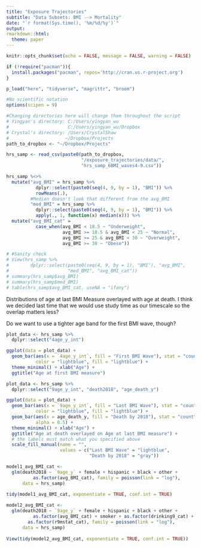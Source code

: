 ```yaml
---
title: "Exposure Trajectories"
subtitle: "Data Subsets: BMI --> Mortality"
date: "`r format(Sys.time(), '%m/%d/%y')`"
output: 
rmarkdown::html:
  theme: paper
---
```


```r
knitr::opts_chunk$set(echo = FALSE, message = FALSE, warning = FALSE)
```

```r
if (!require("pacman")){
  install.packages("pacman", repos='http://cran.us.r-project.org')
}

p_load("here", "tidyverse", "magrittr", "broom")

#No scientific notation
options(scipen = 9)
```

```r
#Changing directories here will change them throughout the script
# Yingyan's directory: C:/Users/yingyan_wu
#                      C:/Users/yingyan_wu/Dropbox
# Crystal's directory: /Users/CrystalShaw
#                     ~/Dropbox/Projects
path_to_dropbox <- "~/Dropbox/Projects"

hrs_samp <- read_csv(paste0(path_to_dropbox,
                            "/exposure_trajectories/data/",
                            "hrs_samp_6BMI_waves4-9.csv")) 
```

```r
hrs_samp %<>% 
  mutate("avg_BMI" = hrs_samp %>% 
           dplyr::select(paste0(seq(4, 9, by = 1), "BMI")) %>% 
           rowMeans(.),
         #Median doesn't look that different from the avg_BMI
         "med_BMI" = hrs_samp %>% 
           dplyr::select(paste0(seq(4, 9, by = 1), "BMI")) %>% 
           apply(., 1, function(x) median(x))) %>% 
  mutate("avg_BMI_cat" = 
           case_when(avg_BMI < 18.5 ~ "Underweight", 
                     avg_BMI >= 18.5 & avg_BMI < 25 ~ "Normal", 
                     avg_BMI >= 25 & avg_BMI < 30 ~ "Overweight", 
                     avg_BMI >= 30 ~ "Obese"))

# #Sanity check
# View(hrs_samp %>%
#        dplyr::select(paste0(seq(4, 9, by = 1), "BMI"), "avg_BMI", 
#                      "med_BMI", "avg_BMI_cat"))
# summary(hrs_samp$avg_BMI)
# summary(hrs_samp$med_BMI)
# table(hrs_samp$avg_BMI_cat, useNA = "ifany")
```
Distributions of age at last BMI Measure overlayed with age at death. I think we decided last time that we would use study time as our timescale so the overlap matters less?  

Do we want to use a tighter age band for the first BMI wave, though?

```r
plot_data <- hrs_samp %>% 
  dplyr::select("4age_y_int")

ggplot(data = plot_data) + 
  geom_bar(aes(x = `4age_y_int`, fill = "First BMI Wave"), stat = "count", 
           color = "lightblue", fill = "lightblue") + 
  theme_minimal() + xlab("Age") + 
  ggtitle("Age at first BMI measure")

plot_data <- hrs_samp %>% 
  dplyr::select("9age_y_int", "death2018", "age_death_y")

ggplot(data = plot_data) + 
  geom_bar(aes(x = `9age_y_int`, fill = "Last BMI Wave"), stat = "count", 
           color = "lightblue", fill = "lightblue") + 
  geom_bar(aes(x = age_death_y, fill = "Death by 2018"), stat = "count", 
           alpha = 0.5) +
  theme_minimal() + xlab("Age") + 
  ggtitle("Age at death overlayed on Age at last BMI measure") +
  # the labels must match what you specified above
  scale_fill_manual(name = "", 
                    values = c("Last BMI Wave" = "lightblue", 
                               "Death by 2018" = "gray"))
```

```r
model1_avg_BMI_cat <- 
  glm(death2018 ~ `9age_y` + female + hispanic + black + other + 
          as.factor(avg_BMI_cat), family = poisson(link = "log"), 
      data = hrs_samp)
  
tidy(model1_avg_BMI_cat, exponentiate = TRUE, conf.int = TRUE) 

model2_avg_BMI_cat <- 
  glm(death2018 ~ `9age_y` + female + hispanic + black + other + 
          as.factor(avg_BMI_cat) + smoker + as.factor(drinking9_cat) + 
        as.factor(r9mstat_cat), family = poisson(link = "log"), 
      data = hrs_samp)
  
View(tidy(model2_avg_BMI_cat, exponentiate = TRUE, conf.int = TRUE))
```